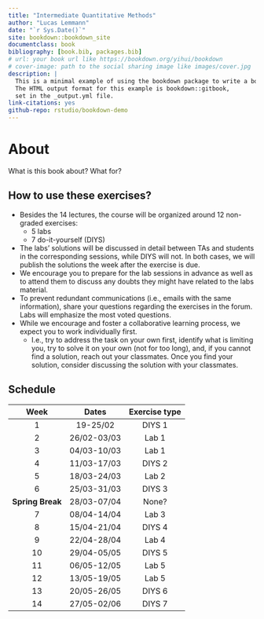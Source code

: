 ```yaml
--- 
title: "Intermediate Quantitative Methods"
author: "Lucas Lemmann"
date: "`r Sys.Date()`"
site: bookdown::bookdown_site
documentclass: book
bibliography: [book.bib, packages.bib]
# url: your book url like https://bookdown.org/yihui/bookdown
# cover-image: path to the social sharing image like images/cover.jpg
description: |
  This is a minimal example of using the bookdown package to write a book.
  The HTML output format for this example is bookdown::gitbook,
  set in the _output.yml file.
link-citations: yes
github-repo: rstudio/bookdown-demo
---
```


# About {-}

What is this book about? What for?

## How to use these exercises? 

- Besides the 14 lectures, the course will be organized around 12 non-graded exercises: 
  - 5 labs
  - 7 do-it-yourself (DIYS) 
- The labs' solutions will be discussed in detail between TAs and students in the corresponding sessions, while DIYS will not. In both cases, we will publish the solutions the week after the exercise is due.
- We encourage you to prepare for the lab sessions in advance as well as to attend them to discuss any doubts they might have related to the labs material. 
- To prevent redundant communications (i.e., emails with the same information), share your questions regarding the exercises in the forum. Labs will emphasize the most voted questions.
- While we encourage and foster a collaborative learning process, we expect you to work individually first.
  - I.e., try to address the task on your own first, identify what is limiting you, try to solve it on your own (not for too long), and, if you cannot find a solution, reach out your classmates. Once you find your solution, consider discussing the solution with your classmates.

## Schedule

| Week            | Dates             |  Exercise type  |
|:-------------:  |:--------------:   |:--------------: |
| 1               |19-25/02           | DIYS 1          |
| 2               |26/02-03/03        | Lab 1           |
| 3               |04/03-10/03        | Lab 1           |
| 4               |11/03-17/03        | DIYS 2          |
| 5               |18/03-24/03        | Lab 2           |
| 6               |25/03-31/03        | DIYS 3          |
| **Spring Break**    |28/03-07/04    | None?           |
| 7               |08/04-14/04        | Lab 3           |
| 8               |15/04-21/04        | DIYS 4          |
| 9               |22/04-28/04        | Lab 4           |
| 10              |29/04-05/05        | DIYS 5          |
| 11              |06/05-12/05        | Lab 5           |
| 12              |13/05-19/05        | Lab 5           |
| 13              |20/05-26/05        | DIYS 6          |
| 14              |27/05-02/06        | DIYS 7          |





